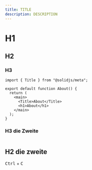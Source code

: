 ```yaml
---
title: TITLE
description: DESCRIPTION
---
```


# H1

## H2

### H3

```tsx {1} showLineNumbers
import { Title } from "@solidjs/meta";

export default function About() {
  return (
    <main>
      <Title>About</Title>
      <h1>About</h1>
    </main>
  );
}
```

### H3 die Zweite

```file=~/registry/ui/button.tsx

```

## H2 die zweite

<kbd>Ctrl</kbd> + <kbd>C</kbd>
